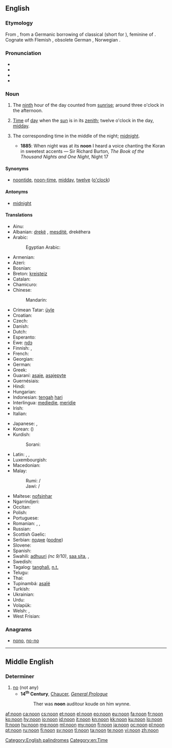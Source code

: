 ==English==
{{wikipedia}}

===Etymology===
From {{etyl|ang}} {{term|non|nōn|lang=ang}}, from a Germanic borrowing of classical {{etyl|la}} {{term|nona|nōna|ninth hour|lang=la}} (short for {{term|nona|nōna|lang=la}} {{term|hora|hōra|lang=la}}), feminine of {{term|nonus|nōnus|ninth|lang=la}}.  Cognate with Flemish {{term|noen|lang=vls}}, obsolete German {{term|Non|lang=de}}, Norwegian {{term|non|lang=no}}.

===Pronunciation===
* {{IPA|/nuːn/}}
* {{audio|en-us-noon.ogg|Audio (US)}}
* {{audio|En-uk-noon.ogg|Audio (UK)}}
* {{rhymes|uːn}}

===Noun===
{{en-noun}}

# {{obsolete}} The [[ninth]] hour of the day counted from [[sunrise]]; around three o'clock in the afternoon.
# [[time|Time]] of [[day]] when the [[sun]] is in its [[zenith]]; twelve o'clock in the day, [[midday]].
# {{obsolete}} The corresponding time in the middle of the night; [[midnight]].
#* '''1885''': When night was at its '''noon''' I heard a voice chanting the Koran in sweetest accents — Sir Richard Burton, ''The Book of the Thousand Nights and One Night'', Night 17

====Synonyms====
* {{sense|twelve o'clock in the day}} [[noontide]], [[noon-time]], [[midday]], [[twelve]] ([[o'clock]])

====Antonyms====
* {{sense|middle of the night}} [[midnight]]

====Translations====
{{trans-top|midday}}
* Ainu: {{tø|ain|トノㇱキ|tr=tonoski}}
* Albanian: [[drekë]] {{g|sq}}, [[mesditë]], drekëhera
* Arabic: {{t|ar|ظهر|m|tr=Zuhr|sc=Arab}}
*: Egyptian Arabic: {{tø|arz|ظهر|m|tr=ḍohr|sc=Arab}}
* Armenian: {{t-|hy|կեսօր|tr=kesòr}}
* Azeri: {{t-|az|günorta|xs=Azeri}}
* Bosnian: {{t-|bs|podne|n}}
* Breton: [[kreisteiz]] {{m}}
* Catalan: {{t|ca|migdia|m}}
* Chamicuro: {{tø|ccc|yas̈htijka mo'sojko}}
* Chinese:
*: Mandarin: {{t|zh|正午|tr=zhèngwǔ|sc=Hani}}
* Crimean Tatar: [[üyle]]
* Croatian: {{t-|hr|podne|n|alt=pódne}}
* Czech: {{t+|cs|poledne|n}}
* Danish: {{t+|da|middag|c}}
* Dutch: {{t+|nl|middag|m}}
* Esperanto: {{t-|eo|tagmezo|xs=Esperanto}}
* Ewe: [[ŋdɔ]]
* Finnish: {{t+|fi|keskipäivä}}, {{t|fi|puolipäivä}}
* French: {{t+|fr|midi|m}}
* Georgian: {{t-|ka|შუადღე|tr=šuadḡe|sc=Geor|xs=Georgian}}
* German: {{t+|de|Mittag|m}}
* Greek: {{t+|el|μεσημέρι|n|tr=mesiméri}}
* Guaraní: [[asaje]], [[asajepyte]]
* Guernésiais: {{tø|roa-grn|méjeu|m}}
* Hindi: {{t|hi|दोपहर|m|tr=dopahar|sc=Deva}}
* Hungarian: {{t+|hu|dél}}
* Indonesian: [[tengah]] [[hari]]
* Interlingua: [[mediedie]], [[meridie]]
* Irish: {{t-|ga|nóin|f|xs=Irish}}
* Italian: {{t+|it|mezzogiorno|m}}
{{trans-mid}}
* Japanese: {{t|ja|正午|tr=しょうご, shōgo|sc=Jpan}}, {{t|ja|真昼|tr=まひる, mahiru|sc=Jpan}}
* Korean: {{t|ko|정오|tr=jeong-o|sc=Kore}} ({{t|ko|正午|sc=Kore}})
* Kurdish:
*: Sorani: {{ku-Arab|[[نیوه‌ڕۆ]]}}
* Latin: {{t+|la|meridies|m}}, {{t|la|meridianum tempus|n}}, {{t|la|medium diei|n}}
* Luxembourgish: {{t|lb|Mëtteg|m}}
* Macedonian: {{t|mk|пладне|n|tr=pládne}}
* Malay:
*: Rumi: {{t|ms|tengah hari}} / {{t|ms|tengari}}
*: Jawi: {{t|ms|تڠه هاري|sc=Arab}} / {{t|ms|تڠاري|sc=Arab}}
* Maltese: [[nofsinhar]] {{m}}
* Ngarrindjeri: {{tø|nay|gauwel}}
* Occitan: {{t-|oc|miègjorn|m}}
* Polish: {{t+|pl|południe|n}}
* Portuguese: {{t+|pt|meio-dia|m}}
* Romanian: {{t-|ro|amiază|f}}, {{t|ro|miezul zilei|n}}, {{t|ro|mijloc de zi|n}}
* Russian: {{t|ru|полдень|m|tr=pólden’|sc=Cyrl}}
* Scottish Gaelic: {{t-|gd|meadhan-là|m|xs=Scottish Gaelic}}
* Serbian: [[подне]] ([[podne]]) {{n}}
* Slovene: {{t+|sl|poldan|m}}
* Spanish: {{t+|es|mediodía|m}}
* Swahili: [[adhuuri]] ''(nc 9/10)'', [[saa sita]], {{t+|sw|mchana|xs=Swahili}}, {{t+|sw|adhuhuri|xs=Swahili}}
* Swedish: {{t+|sv|middag|c}}
* Tagalog: [[tanghali]], [[n.t.]]
* Telugu: {{t+|te|మధ్యాహ్నము}}
* Thai: {{t|th|เที่ยงวัน}}
* Tupinambá: [[asaîé]]
* Turkish: {{t+|tr|öğle}}
* Ukrainian: {{t|uk|південь|m|tr=pívden'|sc=Cyrl}}
* Urdu: {{t|ur|دوپہر|m|tr=dopahar|sc=ur-Arab}}
* Volapük: {{t|vo|zedel}}
* Welsh: {{t|cy|canol dydd|m}}, {{t|cy|hanner dydd}}
* West Frisian: {{t-|fy|middei|c|xs=West Frisian}}
{{trans-bottom}}

{{trans-see|midnight}}

===Anagrams===
* [[nono#English|nono]], [[no-no#English|no-no]]

[[Category:English palindromes]]
[[Category:en:Time]]

----

==Middle English==

===Determiner===
{{head|enm|determiner}}

# [[no]] (not any)
#* '''14<sup>th</sup> Century''', [[w:Geoffrey Chaucer|Chaucer]], ''[[s:The Canterbury Tales/General Prologue|General Prologue]]''
#*: Ther was '''noon''' auditour koude on him wynne.
#*:: <!--please translate this into Modern English-->
{{attention|enm|more parts of speech?}}

[[af:noon]]
[[ca:noon]]
[[cs:noon]]
[[et:noon]]
[[el:noon]]
[[eo:noon]]
[[eu:noon]]
[[fa:noon]]
[[fr:noon]]
[[ko:noon]]
[[hy:noon]]
[[io:noon]]
[[id:noon]]
[[it:noon]]
[[kn:noon]]
[[kk:noon]]
[[ku:noon]]
[[lo:noon]]
[[lt:noon]]
[[hu:noon]]
[[mg:noon]]
[[ml:noon]]
[[my:noon]]
[[fj:noon]]
[[ja:noon]]
[[oc:noon]]
[[pl:noon]]
[[pt:noon]]
[[ru:noon]]
[[fi:noon]]
[[sv:noon]]
[[tl:noon]]
[[ta:noon]]
[[te:noon]]
[[vi:noon]]
[[zh:noon]]